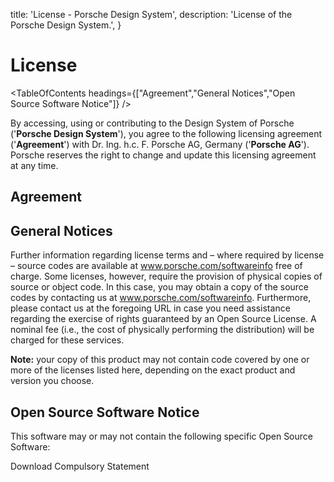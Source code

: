 
  title: 'License - Porsche Design System',
  description: 'License of the Porsche Design System.',
}

# License

<TableOfContents headings={["Agreement","General Notices","Open Source Software Notice"]} />

By accessing, using or contributing to the Design System of Porsche ('**Porsche Design System**'), you agree to the
following licensing agreement ('**Agreement**') with Dr. Ing. h.c. F. Porsche AG, Germany ('**Porsche AG**'). Porsche
reserves the right to change and update this licensing agreement at any time.

## Agreement

<License />

## General Notices

Further information regarding license terms and – where required by license – source codes are available at
<PLinkPure icon="none" target="_blank" href="https://porsche.com/softwareinfo">www.porsche.com/softwareinfo</PLinkPure>
  free of charge. Some licenses, however, require the provision of physical copies of source or object code. In this case,
you may obtain a copy of the source codes by contacting us at
<PLinkPure icon="none" target="_blank" href="https://porsche.com/softwareinfo">www.porsche.com/softwareinfo</PLinkPure>.
Furthermore, please contact us at the foregoing URL in case you need assistance regarding the exercise of rights
guaranteed by an Open Source License. A nominal fee (i.e., the cost of physically performing the distribution) will be
charged for these services.

**Note:** your copy of this product may not contain code covered by one or more of the licenses listed here, depending
on the exact product and version you choose.

## Open Source Software Notice

This software may or may not contain the following specific Open Source Software:

<PLinkPure icon="download" download="compulsory-statement.txt"><Link href="/assets/compulsory-statement.txt">Download Compulsory Statement</Link></PLinkPure>
